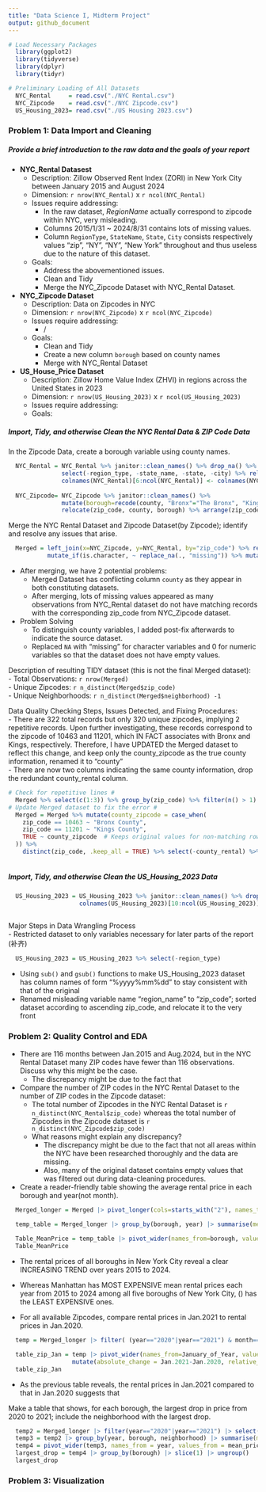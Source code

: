 ```yaml
---
title: "Data Science I, Midterm Project"
output: github_document
---
```


```r
# Load Necessary Packages
  library(ggplot2)
  library(tidyverse)
  library(dplyr)
  library(tidyr)

# Preliminary Loading of All Datasets
  NYC_Rental     = read.csv("./NYC Rental.csv")
  NYC_Zipcode    = read.csv("./NYC Zipcode.csv")
  US_Housing_2023= read.csv("./US Housing 2023.csv")

```

### Problem 1: Data Import and Cleaning

##### Provide a brief introduction to the raw data and the goals of your report
* **NYC_Rental Datasest**
  * Description: Zillow Observed Rent Index (ZORI) in New York City between January 2015 and August 2024
  * Dimension: `r nrow(NYC_Rental)` x `r ncol(NYC_Rental)`
  * Issues require addressing:
    * In the raw dataset, *RegionName* actually correspond to zipcode within NYC, very misleading.
    * Columns 2015/1/31 ~ 2024/8/31 contains lots of missing values.
    * Column `RegionType`, `StateName`, `State`, `City` consists respectively values "zip", "NY", "NY", "New York" throughout and thus useless due to the nature of this dataset.
  * Goals:
    * Address the abovementioned issues.
    * Clean and Tidy
    * Merge the NYC_Zipcode Dataset with NYC_Rental Dataset.

* **NYC_Zipcode Dataset**
  * Description: Data on Zipcodes in NYC
  * Dimension: `r nrow(NYC_Zipcode)` x `r ncol(NYC_Zipcode)`
  * Issues require addressing:
    * /
  * Goals:
    * Clean and Tidy
    * Create a new column `borough` based on county names
    * Merge with NYC_Rental Dataset
  
* **US_House_Price Dataset**
  * Description: Zillow Home Value Index (ZHVI) in regions across the United States in 2023
  * Dimension: `r nrow(US_Housing_2023)` x `r ncol(US_Housing_2023)`
  * Issues require addressing:
  * Goals:

##### Import, Tidy, and otherwise Clean the NYC Rental Data & ZIP Code Data

In the Zipcode Data, create a borough variable using county names.
```r

  NYC_Rental = NYC_Rental %>% janitor::clean_names() %>% drop_na() %>% rename(., "zip_code"="region_name", "county"="county_name") %>% 
               select(-region_type, -state_name, -state, -city) %>% relocate(zip_code) %>% arrange(zip_code)
               colnames(NYC_Rental)[6:ncol(NYC_Rental)] <- colnames(NYC_Rental)[6:ncol(NYC_Rental)] %>% sub("x", "", .) %>% gsub("_", "/", .)
               
  NYC_Zipcode= NYC_Zipcode %>% janitor::clean_names() %>% 
               mutate(borough=recode(county, "Bronx"="The Bronx", "Kings"="Brooklyn", "Queens"="Queens", "New York"="Manhattan", "Richmond"="Staten Island"), county=paste0(county, " County")) %>%
               relocate(zip_code, county, borough) %>% arrange(zip_code)
```

Merge the NYC Rental Dataset and Zipcode Dataset(by Zipcode); identify and resolve any issues that arise.
```r
  Merged = left_join(x=NYC_Zipcode, y=NYC_Rental, by="zip_code") %>% rename("county_zipcode"="county.x", "county_rental"="county.y") %>% relocate(zip_code, county_zipcode, county_rental) %>%
           mutate_if(is.character, ~ replace_na(., "missing")) %>% mutate_if(is.numeric, ~ replace_na(., 0))
```
* After merging, we have 2 potential problems:    
  * Merged Dataset has conflicting column `county` as they appear in both constituting datasets.
  * After merging, lots of missing values appeared as many observations from NYC_Rental dataset do not have matching records with the corresponding zip_code from NYC_Zipcode dataset.
* Problem Solving
  * To distinguish county variables, I added post-fix afterwards to indicate the source dataset.
  * Replaced `NA` with "missing" for character variables and 0 for numeric variables so that the dataset does not have empty values.

Description of resulting TIDY dataset (this is not the final Merged dataset):    
- Total Observations: `r nrow(Merged)`    
- Unique Zipcodes:  `r n_distinct(Merged$zip_code)`  
- Unique Neighborhoods: `r n_distinct(Merged$neighborhood) -1`    

Data Quality Checking Steps, Issues Detected, and Fixing Procedures:    
- There are 322 total records but only 320 unique zipcodes, implying 2 repetitive records. Upon further investigating, these records correspond to the zipcode of 10463 and 11201, which IN FACT associates with Bronx and Kings, respectively. Therefore, I have UPDATED the Merged dataset to reflect this change, and keep only the county_zipcode as the true county information, renamed it to "county"    
- There are now two columns indicating the same county information, drop the redundant county_rental column.

```r
# Check for repetitive lines #
  Merged %>% select(c(1:3)) %>% group_by(zip_code) %>% filter(n() > 1) %>% ungroup()
# Update Merged dataset to fix the error #
  Merged = Merged %>% mutate(county_zipcode = case_when(
    zip_code == 10463 ~ "Bronx County",
    zip_code == 11201 ~ "Kings County",
    TRUE ~ county_zipcode  # Keeps original values for non-matching rows
  )) %>%
    distinct(zip_code, .keep_all = TRUE) %>% select(-county_rental) %>% rename("county"="county_zipcode")
  
```

##### Import, Tidy, and otherwise Clean the US_Housing_2023 Data
```r

  US_Housing_2023 = US_Housing_2023 %>% janitor::clean_names() %>% drop_na() %>% rename("zip_code"="region_name") %>% arrange(zip_code) %>% relocate(zip_code)
                    colnames(US_Housing_2023)[10:ncol(US_Housing_2023)] <- colnames(US_Housing_2023)[10:ncol(US_Housing_2023)] %>% sub("x", "", .) %>% gsub("_", "/", .)
                   
```
Major Steps in Data Wrangling Process   
- Restricted dataset to only variables necessary for later parts of the report (补齐)
```r
  US_Housing_2023 = US_Housing_2023 %>% select(-region_type)
```

- Using `sub()` and `gsub()` functions to make US_Housing_2023 dataset has column names of form "%yyyy%mm%dd" to stay consistent with that of the original    
- Renamed misleading variable name "region_name" to "zip_code"; sorted dataset according to ascending zip_code, and relocate it to the very front   

### Problem 2: Quality Control and EDA

- There are 116 months between Jan.2015 and Aug.2024, but in the NYC Rental Dataset many ZIP codes have fewer than 116 observations. Discuss why this might be the case.
  - The discrepancy might be due to the fact that
- Compare the number of ZIP codes in the NYC Rental Dataset to the number of ZIP codes in the Zipcode dataset:
  - The total number of Zipcodes in the NYC Rental Dataset is `r n_distinct(NYC_Rental$zip_code)` whereas the total number of Zipcodes in the Zipcode dataset is `r n_distinct(NYC_Zipcode$zip_code)`
  - What reasons might explain any discrepancy?
    - The discrepancy might be due to the fact that not all areas within the NYC have been researched thoroughly and the data are missing.
    - Also, many of the original dataset contains empty values that was filtered out during data-cleaning procedures.
- Create a reader-friendly table showing the average rental price in each borough and year(not month).    
```r

  Merged_longer = Merged |> pivot_longer(cols=starts_with("2"), names_to="date", values_to="rental_price") |> separate(date, into=c("year", "month", "day"), sep = "/")

  temp_table = Merged_longer |> group_by(borough, year) |> summarise(mean_price = mean(rental_price[rental_price != 0]))
  
  Table_MeanPrice = temp_table |> pivot_wider(names_from=borough, values_from=mean_price) |> janitor::clean_names()
  Table_MeanPrice

```
  
  - The rental prices of all boroughs in New York City reveal a clear INCREASING TREND over years 2015 to 2024.
  - Whereas Manhattan has MOST EXPENSIVE mean rental prices each year from 2015 to 2024 among all five boroughs of New York City, () has the LEAST EXPENSIVE ones.

- For all available Zipcodes, compare rental prices in Jan.2021 to rental prices in Jan.2020.
```r
  
  temp = Merged_longer |> filter( (year=="2020"|year=="2021") & month==c("1")) |> group_by(year) |> select(zip_code, year, rental_price) |> rename("January_of_Year"="year")

  table_zip_Jan = temp |> pivot_wider(names_from=January_of_Year, values_from=rental_price) |> rename("Jan.2020"="2020", "Jan.2021"="2021") |> arrange(zip_code) |>
                  mutate(absolute_change = Jan.2021-Jan.2020, relative_percentage_change = (Jan.2021 - Jan.2020) / Jan.2020 * 100)
  table_zip_Jan

```
  
  - As the previous table reveals, the rental prices in Jan.2021 compared to that in Jan.2020 suggests that 

Make a table that shows, for each borough, the largest drop in price from 2020 to 2021; include the neighborhood with the largest drop.
```r
  temp2 = Merged_longer |> filter(year=="2020"|year=="2021") |> select(borough, neighborhood, year, month, day, rental_price)
  temp3 = temp2 |> group_by(year, borough, neighborhood) |> summarise(mean_price=mean(rental_price))
  temp4 = pivot_wider(temp3, names_from = year, values_from = mean_price) %>% mutate(drop=`2021`-`2020`) |> arrange(borough, desc(drop))
  largest_drop = temp4 |> group_by(borough) |> slice(1) |> ungroup()
  largest_drop
```

  
### Problem 3: Visualization
```r

```


